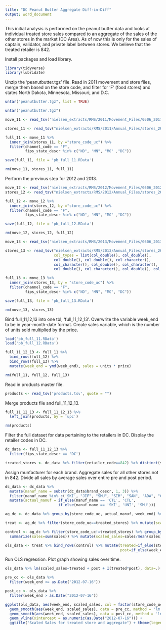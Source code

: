 ```yaml
---
title: "DC Peanut Butter Aggregate Diff-in-Diff"
output: word_document
---
```

This initial analysis is performed on the peanut butter data and looks at individual treated store sales compared to
an aggregate of the sales of the other stores in the market (DC Area). As of now this is only for the sales of 
captain, validator, and private label between stores. We believe that the treated retailer is 842. 

Install packages and load library.

```r
library(tidyverse)
library(lubridate)
```

Unzip the 'peanutbutter.tgz' file. Read in 2011 movement and store files, merge them based
on the store code, and filter for 'F' (food stores) and states North Dakota, Minnesota,
Missouri, and D.C.

```r
untar("peanutbutter.tgz", list = TRUE)

untar("peanutbutter.tgz")

move_11 <- read_tsv("nielsen_extracts/RMS/2011/Movement_Files/0506_2011/1421_2011.tsv")

stores_11 <- read_tsv("nielsen_extracts/RMS/2011/Annual_Files/stores_2011.tsv")

full_11 <- move_11 %>%
  inner_join(stores_11, by ="store_code_uc") %>% 
  filter(channel_code == "F", 
         fips_state_descr %in% c("ND", "MN", "MO" ,"DC"))

save(full_11, file = 'pb_full_11.RData')

rm(move_11, stores_11, full_11)
```

Perform the previous step for 2012 and 2013.

```r
move_12 <- read_tsv("nielsen_extracts/RMS/2012/Movement_Files/0506_2012/1421_2012.tsv")
stores_12 <- read_tsv("nielsen_extracts/RMS/2012/Annual_Files/stores_2012.tsv")

full_12 <- move_12 %>%
  inner_join(stores_12, by ="store_code_uc") %>% 
  filter(channel_code == "F",
         fips_state_descr %in% c("ND", "MN", "MO" ,"DC"))

save(full_12, file = 'pb_full_12.RData')

rm(move_12, stores_12, full_12)

move_13 <- read_tsv("nielsen_extracts/RMS/2013/Movement_Files/0506_2013/1421_2013.tsv")

stores_13 <- read_tsv("nielsen_extracts/RMS/2013/Annual_Files/stores_2013.tsv", 
                      col_types = list(col_double(), col_double(),
                      col_double(), col_double(), col_character(),
                      col_character(), col_double(), col_character(), 
                      col_double(), col_character(), col_double(), col_character()))

full_13 <- move_13 %>%
  inner_join(stores_13, by = "store_code_uc") %>%
  filter(channel_code == "F",
         fips_state_descr %in% c("ND", "MN", "MO", "DC"))

save(full_13, file = 'pb_full_13.RData')

rm(move_13, stores_13)
```

Bind full_11,12,13 into one tbl, 'full_11_12_13'. Overwrite the variable week_end to be in
year-month-date format. Create sales variable, which is the number of units sold multiplied
by the price.

```r
load('pb_full_11.RData')
load('pb_full_12.RData')

full_11_12_13 <- full_11 %>%
  bind_rows(full_12) %>%
  bind_rows(full_13) %>%
  mutate(week_end = ymd(week_end), sales = units * price)

rm(full_11, full_12, full_13)
```

Read in products master file.

```r
products <- read_tsv('products.tsv', quote = "")
```

Merge products file and full_11_12_13.

```r
full_11_12_13 <- full_11_12_13 %>%
  left_join(products, by = 'upc')

rm(products)
```

Filter the full dataset for data pertaining to the retailers in DC. Display the retailer
codes in DC.

```r
dc_data <- full_11_12_13 %>%
  filter(fips_state_descr == 'DC')

treated_stores <- dc_data %>% filter(retailer_code==842) %>% distinct(store_code_uc)
```

Assign munfacturer for each brand. Aggregate sales for all other stores not in 842. Divide all sales by average sales over entire pre and post period. 

```r
dc_data <- dc_data %>%
  mutate(manuf_name = substr(dc_data$brand_descr, 1, 3)) %>%
  filter(manuf_name %in% c('SKI', "JIF", "SMU", "SIM", "SAN", "ADA", "CTL")) %>%
  mutate(actual_manuf = if_else(manuf_name == 'CTL', 'CTL',
                        if_else(manuf_name == 'SKI', 'UNI', 'SMU')))

ag_dc <- dc_data %>% group_by(store_code_uc, actual_manuf, week_end) %>% summarize(sales=sum(sales)) 

treat <- ag_dc %>% filter(store_code_uc==treated_stores) %>% mutate(scaled_sales=sales/mean(sales))

control <- ag_dc %>% filter(store_code_uc!=treated_stores) %>% group_by(actual_manuf, week_end) %>%
  summarize(sales=sum(sales)) %>% mutate(scaled_sales=sales/mean(sales), store_code_uc=00000)

ols_data <- treat %>% bind_rows(control) %>% mutate(treated=if_else(store_code_uc==treated_stores, 1, 0),
                                                    post=if_else(week_end > "2012-07-16", 1, 0))
```

Run OLS regression. Plot graph showing sales over time. 

```r

ols_data %>% lm(scaled_sales~treated + post + I(treated*post), data=.) %>% summary()

pre_cc <- ols_data %>% 
  filter(week_end <= as.Date("2012-07-16")) 

post_cc <- ols_data %>% 
  filter(week_end > as.Date("2012-07-16")) 

ggplot(ols_data, aes(week_end, scaled_sales, col = factor(store_code_uc))) + geom_line() + 
  geom_smooth(aes(week_end, scaled_sales), data = pre_cc, method = 'lm', se = FALSE) + 
  geom_smooth(aes(week_end, scaled_sales), data = post_cc, method = 'lm', se = FALSE) + 
  geom_vline(xintercept = as.numeric(as.Date("2012-07-16"))) + 
  ggtitle("Scaled Sales for treated store and aggregate") + theme(legend.position="bottom")
```